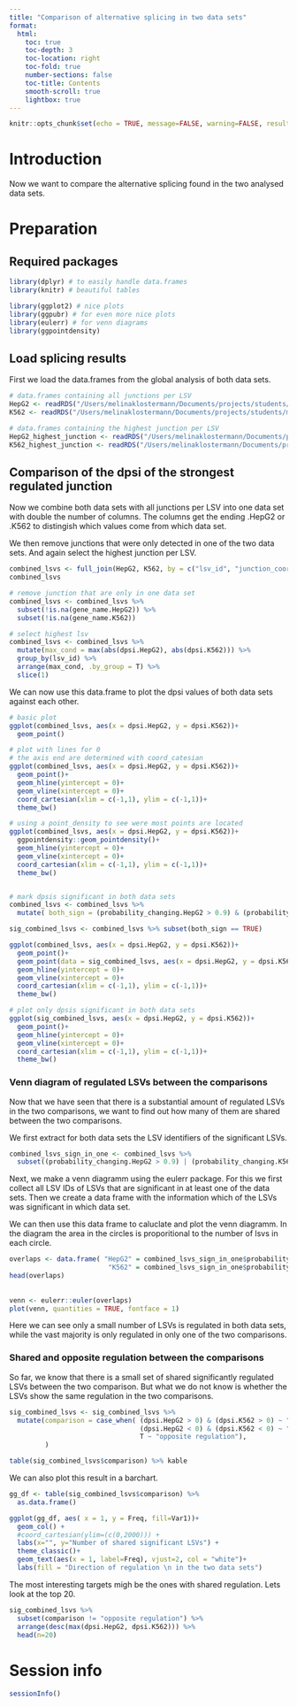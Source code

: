 ```yaml
---
title: "Comparison of alternative splicing in two data sets"
format: 
  html: 
    toc: true
    toc-depth: 3
    toc-location: right
    toc-fold: true
    number-sections: false
    toc-title: Contents
    smooth-scroll: true
    lightbox: true
---
```


```r
knitr::opts_chunk$set(echo = TRUE, message=FALSE, warning=FALSE, results = TRUE, fig.pos = 'h', fig.align = "center", fig.width = 4, fig.height=4)
```

# Introduction

Now we want to compare the alternative splicing found in the two analysed data sets.


# Preparation

## Required packages

```r
library(dplyr) # to easily handle data.frames 
library(knitr) # beautiful tables

library(ggplot2) # nice plots
library(ggpubr) # for even more nice plots
library(eulerr) # for venn diagrams
library(ggpointdensity)

```

## Load splicing results

First we load the data.frames from the global analysis of both data sets.

```r
# data.frames containing all junctions per LSV
HepG2 <- readRDS("/Users/melinaklostermann/Documents/projects/students/majiq-course/spezi_scripts_website/example_data/SFPQ_HepG2.rds")
K562 <- readRDS("/Users/melinaklostermann/Documents/projects/students/majiq-course/spezi_scripts_website/example_data/SFPQ_K562.rds")

# data.frames containing the highest junction per LSV
HepG2_highest_junction <- readRDS("/Users/melinaklostermann/Documents/projects/students/majiq-course/spezi_scripts_website/example_data/SFPQ_HepG2_highest_junction.rds")
K562_highest_junction <- readRDS("/Users/melinaklostermann/Documents/projects/students/majiq-course/spezi_scripts_website/example_data/SFPQ_K562_highest_junction.rds")

```

## Comparison of the dpsi of the strongest regulated junction

Now we combine both data sets with all junctions per LSV into one data set with double the number of columns. The columns get the ending .HepG2 or .K562 to distingish which values come from which data set.

We then remove junctions that were only detected in one of the two data sets. And again select the highest junction per LSV.

```r
combined_lsvs <- full_join(HepG2, K562, by = c("lsv_id", "junction_coord"), suffix = c(".HepG2", ".K562"))
combined_lsvs

# remove junction that are only in one data set
combined_lsvs <- combined_lsvs %>% 
  subset(!is.na(gene_name.HepG2)) %>% 
  subset(!is.na(gene_name.K562))

# select highest lsv
combined_lsvs <- combined_lsvs %>% 
  mutate(max_cond = max(abs(dpsi.HepG2), abs(dpsi.K562))) %>%
  group_by(lsv_id) %>%
  arrange(max_cond, .by_group = T) %>%
  slice(1)


```

We can now use this data.frame to plot the dpsi values of both data sets against each other.

```r
# basic plot
ggplot(combined_lsvs, aes(x = dpsi.HepG2, y = dpsi.K562))+
  geom_point()

# plot with lines for 0
# the axis end are determined with coord_catesian
ggplot(combined_lsvs, aes(x = dpsi.HepG2, y = dpsi.K562))+
  geom_point()+
  geom_hline(yintercept = 0)+
  geom_vline(xintercept = 0)+
  coord_cartesian(xlim = c(-1,1), ylim = c(-1,1))+
  theme_bw()

# using a point_density to see were most points are located
ggplot(combined_lsvs, aes(x = dpsi.HepG2, y = dpsi.K562))+
  ggpointdensity::geom_pointdensity()+
  geom_hline(yintercept = 0)+
  geom_vline(xintercept = 0)+
  coord_cartesian(xlim = c(-1,1), ylim = c(-1,1))+
  theme_bw()


# mark dpsis significant in both data sets
combined_lsvs <- combined_lsvs %>% 
  mutate( both_sign = (probability_changing.HepG2 > 0.9) & (probability_changing.K562 > 0.9))

sig_combined_lsvs <- combined_lsvs %>% subset(both_sign == TRUE)

ggplot(combined_lsvs, aes(x = dpsi.HepG2, y = dpsi.K562))+
  geom_point()+
  geom_point(data = sig_combined_lsvs, aes(x = dpsi.HepG2, y = dpsi.K562), color = "blue")+
  geom_hline(yintercept = 0)+
  geom_vline(xintercept = 0)+
  coord_cartesian(xlim = c(-1,1), ylim = c(-1,1))+
  theme_bw()

# plot only dpsis significant in both data sets
ggplot(sig_combined_lsvs, aes(x = dpsi.HepG2, y = dpsi.K562))+
  geom_point()+
  geom_hline(yintercept = 0)+
  geom_vline(xintercept = 0)+
  coord_cartesian(xlim = c(-1,1), ylim = c(-1,1))+
  theme_bw()

```

### Venn diagram of regulated LSVs between the comparisons

Now that we have seen that there is a substantial amount of regulated LSVs in the two comparisons, we want to find out how many of them are shared between the two comparisons. 

We first extract for both data sets the LSV identifiers of the significant LSVs.

```r
combined_lsvs_sign_in_one <- combined_lsvs %>%
  subset((probability_changing.HepG2 > 0.9) | (probability_changing.K562 > 0.9))
```

Next, we make a venn diagramm using the eulerr package. For this we first collect all LSV IDs of LSVs that are significant in at least one of the data sets. Then we create a data frame with the information which of the LSVs was significant in which data set. 

We can then use this data frame to caluclate and plot the venn diagramm. In the diagram the area in the circles is proporitional to the number of lsvs in each circle.

```r
overlaps <- data.frame( "HepG2" = combined_lsvs_sign_in_one$probability_changing.HepG2 > 0.9,
                         "K562" = combined_lsvs_sign_in_one$probability_changing.K562 > 0.9 )
head(overlaps)
              
 
venn <- eulerr::euler(overlaps)
plot(venn, quantities = TRUE, fontface = 1)

```

Here we can see only a small number of LSVs is regulated in both data sets, while the vast majority is only regulated in only one of the two comparisons.

### Shared and opposite regulation between the comparisons

So far, we know that there is a small set of shared significantly regulated LSVs between the two comparison. But what we do not know is whether the LSVs show the same regulation in the two comparisons.


```r

sig_combined_lsvs <- sig_combined_lsvs %>%
  mutate(comparison = case_when( (dpsi.HepG2 > 0) & (dpsi.K562 > 0) ~ "both up",
                                 (dpsi.HepG2 < 0) & (dpsi.K562 < 0) ~ "both down",
                                 T ~ "opposite regulation"),
         )

table(sig_combined_lsvs$comparison) %>% kable

```


We can also plot this result in a barchart.

```r
gg_df <- table(sig_combined_lsvs$comparison) %>% 
  as.data.frame()

ggplot(gg_df, aes( x = 1, y = Freq, fill=Var1))+
  geom_col() +
  #coord_cartesian(ylim=(c(0,2000))) +
  labs(x="", y="Number of shared significant LSVs") +
  theme_classic()+
  geom_text(aes(x = 1, label=Freq), vjust=2, col = "white")+
  labs(fill = "Direction of regulation \n in the two data sets")
```

The most interesting targets migh be the ones with shared regulation. Lets look at the top 20.

```r
sig_combined_lsvs %>%
  subset(comparison != "opposite regulation") %>%
  arrange(desc(max(dpsi.HepG2, dpsi.K562))) %>%
  head(n=20)


```


# Session info

```r
sessionInfo()
```